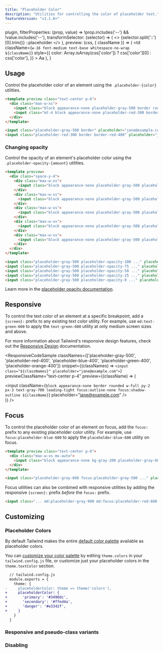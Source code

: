 ```yaml
---
title: "Placeholder Color"
description: "Utilities for controlling the color of placeholder text."
featureVersion: "v1.1.0+"
---
```



  plugin,
  filterProperties: (prop, value) => !prop.includes('--') && !value.includes('--'),
  transformSelector: (selector) => (
    <>
      {selector.split('::')[0].trim()}
      <span className="text-gray-500">::placeholder</span>
    </>
  ),
  preview: (css, { className }) => (
    <td
      className={`w-16 font-medium text-base whitespace-no-wrap ${className}`}
      style={{
        color: Array.isArray(css['color']) ? css['color'][0] : css['color'],
      }}
    >
      Aa
    </td>
  ),
}

## Usage

Control the placeholder color of an element using the `.placeholder-{color}` utilities.

```html
<template preview class="text-center p-6">
  <div class="max-w-xs">
    <input class="block appearance-none placeholder-gray-500 border rounded w-full py-2 px-3 text-gray-700 leading-tight focus:outline-none focus:shadow-outline" placeholder="jane@example.com">
    <input class="mt-4 block appearance-none placeholder-red-300 border border-red-400 rounded w-full py-2 px-3 text-gray-700 leading-tight focus:outline-none focus:shadow-outline" placeholder="jane@example.com">
  </div>
</template>

<input class="placeholder-gray-500 border" placeholder="jane@example.com">
<input class="placeholder-red-300 border border-red-400" placeholder="jane@example.com">
```

### <Heading badge="v1.4.0+">Changing opacity</Heading>

Control the opacity of an element's placeholder color using the `.placeholder-opacity-{amount}` utilities.

```html
<template preview>
  <div class="space-y-4">
    <div class="max-w-xs">
      <input class="block appearance-none placeholder-gray-500 placeholder-opacity-100 border rounded w-full py-2 px-3 text-gray-700 leading-tight focus:outline-none focus:shadow-outline" placeholder="jane@example.com">
    </div>
    <div class="max-w-xs">
      <input class="block appearance-none placeholder-gray-500 placeholder-opacity-75 border rounded w-full py-2 px-3 text-gray-700 leading-tight focus:outline-none focus:shadow-outline" placeholder="jane@example.com">
    </div>
    <div class="max-w-xs">
      <input class="block appearance-none placeholder-gray-500 placeholder-opacity-50 border rounded w-full py-2 px-3 text-gray-700 leading-tight focus:outline-none focus:shadow-outline" placeholder="jane@example.com">
    </div>
    <div class="max-w-xs">
      <input class="block appearance-none placeholder-gray-500 placeholder-opacity-25 border rounded w-full py-2 px-3 text-gray-700 leading-tight focus:outline-none focus:shadow-outline" placeholder="jane@example.com">
    </div>
    <div class="max-w-xs">
      <input class="block appearance-none placeholder-gray-500 placeholder-opacity-0 border rounded w-full py-2 px-3 text-gray-700 leading-tight focus:outline-none focus:shadow-outline" placeholder="jane@example.com">
    </div>
  </div>
</template>

<input class="placeholder-gray-500 placeholder-opacity-100 ..." placeholder="jane@example.com">
<input class="placeholder-gray-500 placeholder-opacity-75 ..." placeholder="jane@example.com">
<input class="placeholder-gray-500 placeholder-opacity-50 ..." placeholder="jane@example.com">
<input class="placeholder-gray-500 placeholder-opacity-25 ..." placeholder="jane@example.com">
<input class="placeholder-gray-500 placeholder-opacity-0 ..." placeholder="jane@example.com">
```

Learn more in the [placeholder opacity documentation](/docs/placeholder-opacity).

## Responsive

To control the text color of an element at a specific breakpoint, add a `{screen}:` prefix to any existing text color utility. For example, use `md:text-green-600` to apply the `text-green-600` utility at only medium screen sizes and above.

For more information about Tailwind's responsive design features, check out the [Responsive Design](/docs/responsive-design) documentation.

<ResponsiveCodeSample
  classNames={['placeholder-gray-500', 'placeholder-red-400', 'placeholder-blue-400', 'placeholder-green-400', 'placeholder-orange-400']}
  snippet={(classNames) => `
    <input class="${classNames}" placeholder="jane@example.com">
  `}
  previewClassName="text-center p-4"
  preview={(className) => (
    <div className="max-w-xs mx-auto">
      <input className={`block appearance-none border rounded w-full py-2 px-3 text-gray-700 leading-tight focus:outline-none focus:shadow-outline ${className}`} placeholder="jane@example.com" />
    </div>
  )}
/>

## Focus

To control the placeholder color of an element on focus, add the `focus:` prefix to any existing placeholder color utility. For example, use `focus:placeholder-blue-600` to apply the `placeholder-blue-600` utility on focus.

```html
<template preview class="text-center p-6">
  <div class="max-w-xs mx-auto">
    <input class="block appearance-none bg-gray-200 placeholder-gray-600 border border-transparent focus:border-gray-300 focus:bg-white focus:placeholder-gray-500 rounded w-full py-2 px-3 text-gray-700 leading-tight focus:outline-none" placeholder="jane@example.com">
  </div>
</template>

<input class="placeholder-gray-600 focus:placeholder-gray-500 ..." placeholder="jane@example.com">
```

Focus utilities can also be combined with responsive utilities by adding the responsive `{screen}:` prefix *before* the `focus:` prefix.

```html
<input class="... md:placeholder-gray-900 md:focus:placeholder-red-600 ...">
```

## Customizing

### Placeholder Colors

By default Tailwind makes the entire [default color palette](/docs/customizing-colors#default-color-palette) available as placeholder colors.

You can [customize your color palette](/docs/colors#customizing) by editing `theme.colors` in your `tailwind.config.js` file, or customize just your placeholder colors in the `theme.textColor` section.

```diff
  // tailwind.config.js
  module.exports = {
    theme: {
-     placeholderColor: theme => theme('colors'),
+     placeholderColor: {
+       'primary': '#3490dc',
+       'secondary': '#ffed4a',
+       'danger': '#e3342f',
+     }
    }
  }
```

### Responsive and pseudo-class variants

<Variants plugin="placeholderColor" />

### Disabling

<Disabling plugin="placeholderColor" />

